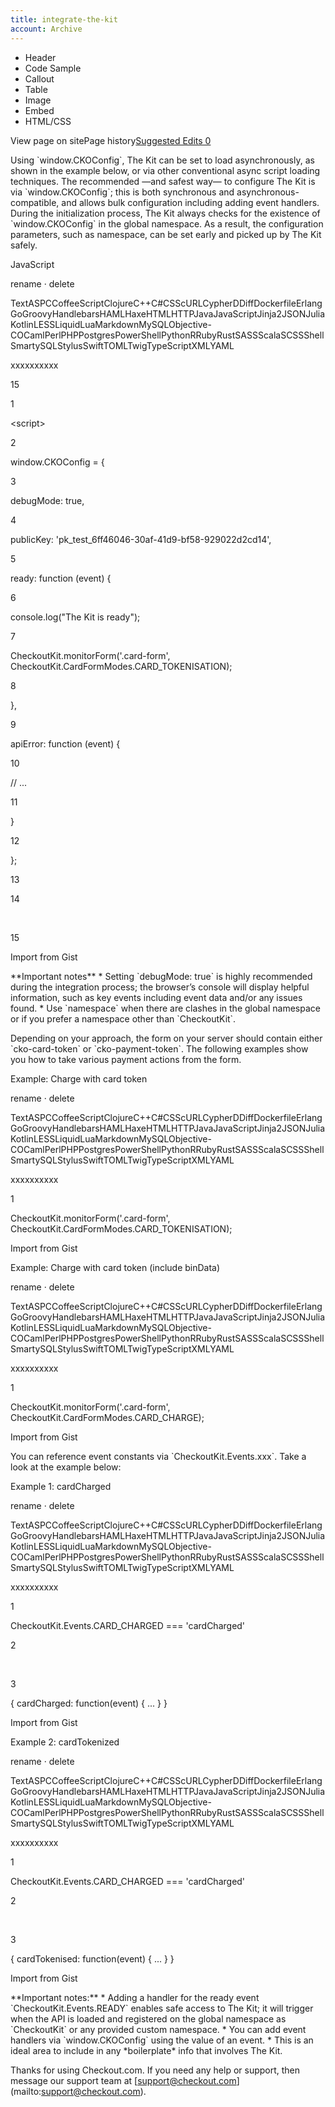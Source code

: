 ```yaml
---
title: integrate-the-kit
account: Archive
---
```


*   Header
*   Code Sample
*   Callout
*   Table
*   Image
*   Embed
*   HTML/CSS

View page on sitePage history[Suggested Edits 0](/project/checkoutdocs-legacy/v1.9/suggested)

Using \`window.CKOConfig\`, The Kit can be set to load asynchronously, as shown in the example below, or via other conventional async script loading techniques. The recommended —and safest way— to configure The Kit is via \`window.CKOConfig\`; this is both synchronous and asynchronous-compatible, and allows bulk configuration including adding event handlers. During the initialization process, The Kit always checks for the existence of \`window.CKOConfig\` in the global namespace. As a result, the configuration parameters, such as namespace, can be set early and picked up by The Kit safely. 

JavaScript

rename · delete

TextASPCCoffeeScriptClojureC++C#CSScURLCypherDDiffDockerfileErlangGoGroovyHandlebarsHAMLHaxeHTMLHTTPJavaJavaScriptJinja2JSONJuliaKotlinLESSLiquidLuaMarkdownMySQLObjective-COCamlPerlPHPPostgresPowerShellPythonRRubyRustSASSScalaSCSSShellSmartySQLStylusSwiftTOMLTwigTypeScriptXMLYAML

xxxxxxxxxx

15

1

<script\>

2

 window.CKOConfig \= {

3

 debugMode: true,

4

 publicKey: 'pk\_test\_6ff46046-30af-41d9-bf58-929022d2cd14',

5

 ready: function (event) {

6

 console.log("The Kit is ready");

7

 CheckoutKit.monitorForm('.card-form', CheckoutKit.CardFormModes.CARD\_TOKENISATION);

8

 },

9

 apiError: function (event) {

10

 // ...

11

 }

12

 };

13

</script>

14

​

15

<script async src\="https://cdn.checkout.com/js/checkoutkit.js"\></script>

Import from Gist

\*\*Important notes\*\* \* Setting \`debugMode: true\` is highly recommended during the integration process; the browser’s console will display helpful information, such as key events including event data and/or any issues found. \* Use \`namespace\` when there are clashes in the global namespace or if you prefer a namespace other than \`CheckoutKit\`. 

Depending on your approach, the form on your server should contain either \`cko-card-token\` or \`cko-payment-token\`. The following examples show you how to take various payment actions from the form. 

Example: Charge with card token

rename · delete

TextASPCCoffeeScriptClojureC++C#CSScURLCypherDDiffDockerfileErlangGoGroovyHandlebarsHAMLHaxeHTMLHTTPJavaJavaScriptJinja2JSONJuliaKotlinLESSLiquidLuaMarkdownMySQLObjective-COCamlPerlPHPPostgresPowerShellPythonRRubyRustSASSScalaSCSSShellSmartySQLStylusSwiftTOMLTwigTypeScriptXMLYAML

xxxxxxxxxx

1

CheckoutKit.monitorForm('.card-form', CheckoutKit.CardFormModes.CARD\_TOKENISATION);

Import from Gist

Example: Charge with card token (include binData)

rename · delete

TextASPCCoffeeScriptClojureC++C#CSScURLCypherDDiffDockerfileErlangGoGroovyHandlebarsHAMLHaxeHTMLHTTPJavaJavaScriptJinja2JSONJuliaKotlinLESSLiquidLuaMarkdownMySQLObjective-COCamlPerlPHPPostgresPowerShellPythonRRubyRustSASSScalaSCSSShellSmartySQLStylusSwiftTOMLTwigTypeScriptXMLYAML

xxxxxxxxxx

1

CheckoutKit.monitorForm('.card-form', CheckoutKit.CardFormModes.CARD\_CHARGE);

Import from Gist

You can reference event constants via \`CheckoutKit.Events.xxx\`. Take a look at the example below: 

Example 1: cardCharged

rename · delete

TextASPCCoffeeScriptClojureC++C#CSScURLCypherDDiffDockerfileErlangGoGroovyHandlebarsHAMLHaxeHTMLHTTPJavaJavaScriptJinja2JSONJuliaKotlinLESSLiquidLuaMarkdownMySQLObjective-COCamlPerlPHPPostgresPowerShellPythonRRubyRustSASSScalaSCSSShellSmartySQLStylusSwiftTOMLTwigTypeScriptXMLYAML

xxxxxxxxxx

1

CheckoutKit.Events.CARD\_CHARGED \=== 'cardCharged'

2

​

3

{ cardCharged: function(event) { ... } }

Import from Gist

Example 2: cardTokenized

rename · delete

TextASPCCoffeeScriptClojureC++C#CSScURLCypherDDiffDockerfileErlangGoGroovyHandlebarsHAMLHaxeHTMLHTTPJavaJavaScriptJinja2JSONJuliaKotlinLESSLiquidLuaMarkdownMySQLObjective-COCamlPerlPHPPostgresPowerShellPythonRRubyRustSASSScalaSCSSShellSmartySQLStylusSwiftTOMLTwigTypeScriptXMLYAML

xxxxxxxxxx

1

CheckoutKit.Events.CARD\_CHARGED \=== 'cardCharged'

2

​

3

{ cardTokenised: function(event) { ... } }

Import from Gist

\*\*Important notes:\*\* \* Adding a handler for the ready event \`CheckoutKit.Events.READY\` enables safe access to The Kit; it will trigger when the API is loaded and registered on the global namespace as \`CheckoutKit\` or any provided custom namespace. \* You can add event handlers via \`window.CKOConfig\` using the value of an event. \* This is an ideal area to include in any \*boilerplate\* info that involves The Kit. 

Thanks for using Checkout.com. If you need any help or support, then message our support team at \[support@checkout.com\](mailto:support@checkout.com).
